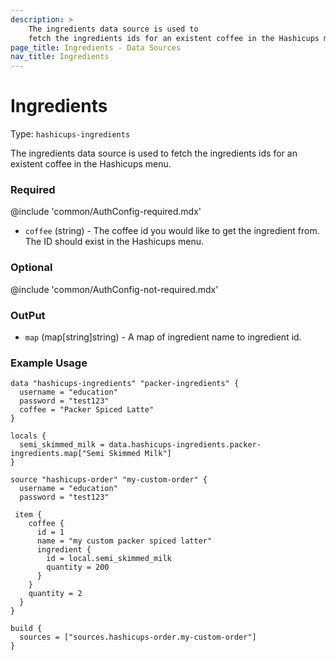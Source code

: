 ```yaml
---
description: >
    The ingredients data source is used to
    fetch the ingredients ids for an existent coffee in the Hashicups menu.
page_title: Ingredients - Data Sources
nav_title: Ingredients
---
```


# Ingredients

Type: `hashicups-ingredients`

The ingredients data source is used to fetch the ingredients ids for an existent coffee in the Hashicups menu.

### Required

@include 'common/AuthConfig-required.mdx'

- `coffee` (string) - The coffee id you would like to get the ingredient from. The ID should exist in the Hashicups menu.

### Optional

@include 'common/AuthConfig-not-required.mdx'

### OutPut

- `map` (map[string]string) - A map of ingredient name to ingredient id.

### Example Usage

```hcl
data "hashicups-ingredients" "packer-ingredients" {
  username = "education"
  password = "test123"
  coffee = "Packer Spiced Latte"
}

locals {
  semi_skimmed_milk = data.hashicups-ingredients.packer-ingredients.map["Semi Skimmed Milk"]
}

source "hashicups-order" "my-custom-order" {
  username = "education"
  password = "test123"

 item {
    coffee {
      id = 1
      name = "my custom packer spiced latter"
      ingredient {
        id = local.semi_skimmed_milk
        quantity = 200
      }
    }
    quantity = 2
  }
}

build {
  sources = ["sources.hashicups-order.my-custom-order"]
}
```


